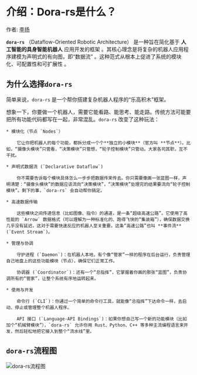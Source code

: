 # 介绍：Dora-rs是什么？

作者: [李扬](https://echoli.cn)

**`dora-rs`** （Dataflow-Oriented Robotic Architecture） 是一种旨在简化基于 **人工智能的具身智能机器人** 应用开发的框架 。其核心理念是将复杂的机器人应用程序建模为声明式的有向图，即“数据流” 。这种范式从根本上促进了系统的模块化、可配置性和可扩展性 。

## 为什么选择`dora-rs`

简单来说，`dora-rs` 是一个帮你搭建复杂机器人程序的“乐高积木”框架。

想象一下，你要做一个机器人，需要它能看路、能思考、能走路。传统方法可能要把所有功能代码都写在一起，非常混乱。`dora-rs` 改变了这种玩法：

    * 模块化（节点 `Nodes`）

        它让你把机器人的每个功能，都拆分成一个个**独立的小模块**（官方叫 **节点**）。比如，“摄像头模块”只管看，“决策模块”只管想，“轮子控制模块”只管动。大家各司其职，互不干扰。

    * 声明式数据流 (`Declarative Dataflow`)

        你不需要告诉每个模块具体怎么一步步把数据传来传去。你只需要像画一张蓝图一样，声明清楚：“摄像头模块”的数据应该流向“决策模块”，“决策模块”处理完的结果要流向“轮子控制模块”。剩下的事，`dora-rs` 会自动帮你搞定。

    * 高速数据传输

        这些模块之间传递信息（比如图像、指令）的通道，是一条“超级高速公路”。它使用了高性能的 `Arrow` 数据格式（可以理解为一种标准化的、跑得飞快的“集装箱”），确保数据交换几乎没有延迟，这对于需要快速反应的机器人至关重要。这条“高速公路”也叫 **事件流** (`Event Stream`)。

    * 管理与协调

        守护进程 (`Daemon`)：在机器人本地，有个像“管家”一样的程序在后台运行，负责管理自己地盘上的这些功能模块（节点），确保它们正常工作。

        协调器 (`Coordinator`)：还有一个“总指挥”，它掌握着你画的那张“蓝图”，负责协调所有的“管家”，让整个系统有序地运转起来。

    * 使用与开发

        命令行 (`CLI`)：你通过一个简单的命令行工具，就能像“总指挥”下达命令一样，去启动、停止或管理整个机器人程序。

        API 接口 (`Language-API Bindings`)：如果你想自己写一个新的功能模块（比如加个“机械臂模块”），`dora-rs` 允许你用 Rust、Python、C++ 等多种主流编程语言来开发，然后轻松地把它接入到整个“流水线”里。

## `dora-rs`流程图

![`dora-rs`流程图](/dora01.png)

